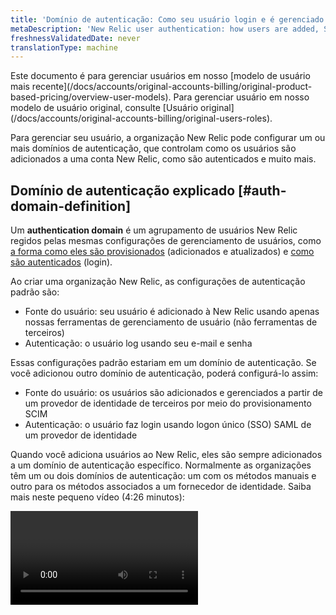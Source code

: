 ```yaml
---
title: 'Domínio de autenticação: Como seu usuário login e é gerenciado'
metaDescription: 'New Relic user authentication: how users are added, SAML SSO, SCIM, automated user management, and more.'
freshnessValidatedDate: never
translationType: machine
---
```


<Callout variant="important">
  Este documento é para gerenciar usuários em nosso [modelo de usuário mais recente](/docs/accounts/original-accounts-billing/original-product-based-pricing/overview-user-models). Para gerenciar usuário em nosso modelo de usuário original, consulte [Usuário original](/docs/accounts/original-accounts-billing/original-users-roles).
</Callout>

Para gerenciar seu usuário, a organização New Relic pode configurar um ou mais domínios de autenticação, que controlam como os usuários são adicionados a uma conta New Relic, como são autenticados e muito mais.

## Domínio de autenticação explicado [#auth-domain-definition]

Um <DNT>**authentication domain**</DNT> é um agrupamento de usuários New Relic regidos pelas mesmas configurações de gerenciamento de usuários, como [a forma como eles são provisionados](#source-users) (adicionados e atualizados) e [como são autenticados](#authentication) (login).

Ao criar uma organização New Relic, as configurações de autenticação padrão são:

* Fonte do usuário: seu usuário é adicionado à New Relic usando apenas nossas ferramentas de gerenciamento de usuário (não ferramentas de terceiros)
* Autenticação: o usuário log usando seu e-mail e senha

Essas configurações padrão estariam em um domínio de autenticação. Se você adicionou outro domínio de autenticação, poderá configurá-lo assim:

* Fonte do usuário: os usuários são adicionados e gerenciados a partir de um provedor de identidade de terceiros por meio do provisionamento SCIM
* Autenticação: o usuário faz login usando logon único (SSO) SAML de um provedor de identidade

Quando você adiciona usuários ao New Relic, eles são sempre adicionados a um domínio de autenticação específico. Normalmente as organizações têm um ou dois domínios de autenticação: um com os métodos manuais e outro para os métodos associados a um fornecedor de identidade. Saiba mais neste pequeno vídeo (4:26 minutos):

<Video id="Z00-KzGh2XY" type="youtube" />

## Requisitos [#requirements]

Os domínios de autenticação são para gerenciar usuários em [nosso modelo de usuário mais recente](/docs/accounts/accounts-billing/new-relic-one-pricing-users/users-roles). Se seus usuários estiverem em nosso modelo de usuário original, consulte [Contas originais](/docs/accounts/original-accounts-billing/original-users-roles/original-account-structure).

Requisitos para gerenciar domínios de autenticação:

* Sua organização deve ser [Pro ou edição Enterprise](/docs/accounts/accounts-billing/new-relic-one-pricing-billing/new-relic-one-pricing-billing/#editions) para ter domínio de autenticação editável.

* Para visualizar ou editar domínios de autenticação, o usuário deve:

  * Tenha um [tipo de usuário](/docs/accounts/accounts-billing/new-relic-one-user-management/user-type) : usuário principal ou usuário completo da plataforma.
  * Esteja em um grupo com a [configuração de administração<DNT>**Authentication domain**</DNT> ](/docs/accounts/accounts-billing/new-relic-one-user-management/user-management-concepts#admin-settings).

* O provisionamento SCIM, também conhecido como gerenciamento automatizado de usuários, requer Pro ou edição Enterprise. [Saiba mais sobre os requisitos.](/docs/accounts/accounts/automated-user-management/automated-user-provisioning-single-sign)

* SAML SSO requer uma [edição paga](/docs/accounts/accounts-billing/new-relic-one-pricing-billing/new-relic-one-pricing-billing#editions). Nosso suporte SAML SSO inclui:

  * <DNT>Active Directory Federation Services (ADFS)</DNT>
  * <DNT>Auth0</DNT>
  * <DNT>Azure AD (Microsoft Azure Active Directory)</DNT>
  * <DNT>Google</DNT>
  * <DNT>Okta</DNT>
  * <DNT>OneLogin</DNT>
  * <DNT>Ping Identity</DNT>
  * <DNT>Salesforce</DNT>
  * Suporte genérico para sistemas SSO que usam SAML 2.0

## Crie e configure um domínio de autenticação [#ui]

Se você atender aos [requisitos](#requirements), poderá adicionar e gerenciar domínios de autenticação.

Para visualizar e configurar domínios de autenticação: no [menu do usuário](/docs/accounts/accounts-billing/general-account-settings/intro-account-settings), acesse <DNT>**Administration &gt; Authentication domains**</DNT>.

Se você tiver domínios existentes, eles estarão à esquerda. Observe que a maioria das organizações terá, no máximo, dois ou três domínios: um com as configurações manuais e padrão e um ou dois para as configurações associadas ao provedor de identidade.

Para criar um novo domínio na página da interface do domínio de autenticação, clique em <DNT>**Create authentication domain**</DNT>. Para mais informações sobre as opções de configuração, continue lendo.

## Mudar para domínio diferente [#switch]

Se você tiver registros de usuários em mais de um domínio de autenticação, poderá [alternar entre os domínios](/docs/accounts/accounts-billing/account-setup/multiple-logins-found).

## Fonte do usuário: como seus usuários são adicionados e gerenciados [#source-users]

<Callout variant="tip">
  Para obter uma introdução às nossas ofertas SAML SSO e SCIM, leia [Introdução ao SSO e SCIM](/docs/accounts/accounts-billing/new-relic-one-user-management/introduction-saml-scim).
</Callout>

Na [interface do domínio de autenticação](#ui), você pode definir uma de duas opções para a origem do seu usuário:

* <DNT>**Manual**</DNT> (padrão): Isso significa que seu usuário é adicionado manualmente ao New Relic a partir da [interface<DNT>**User management**</DNT> ](/docs/accounts/accounts-billing/new-relic-one-user-management/user-management-ui-and-tasks#where).
* <DNT>**SCIM:**</DNT> Nosso recurso automatizado de gerenciamento de usuários permite que você use o provisionamento SCIM para importar e gerenciar usuários do seu provedor de identidade.

Notas sobre essas configurações:

* Você não pode alternar <DNT>**Source of users**</DNT>. Isso significa que se quiser alterar isso para um domínio de autenticação que já foi configurado, você precisará criar um novo.
* Quando você ativa o SCIM pela primeira vez, o token do portador é gerado e mostrado apenas uma vez. Se você precisar visualizar um token ao portador posteriormente, a única maneira de fazer isso é gerar um novo, o que invalidará o antigo e qualquer integração usando o token antigo.

Para saber como configurar o SCIM, consulte [Gerenciamento automatizado de usuários](/docs/accounts/accounts/automated-user-management/automated-user-provisioning-single-sign).

### Método de gerenciamento do tipo de usuário [#user-upgrade]

Em <DNT>**Authentication Domain UI**</DNT>, se você selecionou SCIM como seu método de provisionamento de usuário, você terá duas opções de como [o tipo de usuário](/docs/accounts/accounts-billing/new-relic-one-user-management/user-type) do seu usuário é gerenciado:

* <DNT>**Manage user type in New Relic**</DNT>: esta é a opção padrão. Ele permite que você gerencie o tipo de usuário de seus usuários no New Relic.
* <DNT>**Manage user type with SCIM**</DNT>: Ativar isso significa que você não pode mais gerenciar o tipo de usuário do New Relic. Você só poderá alterá-lo e gerenciá-lo no seu provedor de identidade.

Mais sobre essas duas opções:

<CollapserGroup>
  <Collapser id="manage-user-type-new-relic" title="Gerenciar tipo de usuário no New Relic (padrão)">
    A maneira padrão de gerenciar o tipo de usuário dos seus usuários é pela interface do New Relic. Esta é a opção que você usaria se não estivesse [gerenciando o tipo de usuário via SCIM](#manage-user-type-scim). As opções de gerenciamento regidas por isso incluem:

    * A capacidade de alterar o tipo de usuário na [interface do usuário<DNT>**User management**</DNT> ](/docs/accounts/accounts-billing/new-relic-one-user-management/user-management-ui-and-tasks#where).
    * A capacidade de [gerenciar como as solicitações de atualização de tipo de usuário são tratadas](#other-settings).
  </Collapser>

  <Collapser id="manage-user-type-scim" title="Gerencie o tipo de usuário com SCIM">
    Nossa [API SCIM](/docs/accounts/accounts/automated-user-management/tutorial-manage-users-groups-scim#manage-user-type) permite que você gerencie o tipo de usuário a partir do seu provedor de identidade, em vez de na interface de gerenciamento de usuários do New Relic. <DNT>**When you enable this, you can no longer change or manage your users&apos; user type from New Relic.**</DNT>

    Para ativar esta configuração:

    1. Certifique-se de que seu domínio de autenticação <DNT>**Source of users**</DNT> tenha [o SCIM ativado](#source-users).
    2. Siga as instruções com base no seu provedor de identidade:

    * Okta: Siga o guia de configuração do aplicativo Okta SCIM e SSO [aqui](/docs/accounts/accounts/automated-user-management/okta-scimsso-application-configuration).
    * Diretório ativo do Azure: consulte a discussão do fórum New Relic sobre como configurar o Azure AD para SCIM com tipos de usuário [aqui](https://forum.newrelic.com/s/hubtopic/aAX8W0000008d6MWAQ/relic-solution-make-full-core-basic-users-in-azure-active-directory-w-scim).
    * Outros provedores de identidade: use nossas especificações de tipo de usuário da API SCIM para configurar seu provedor para enviar informações de tipo de usuário para a New Relic [aqui](/docs/accounts/accounts/automated-user-management/tutorial-manage-users-groups-scim/#manage-user-type).

    Como as solicitações de atualização do usuário são tratadas:

    * Quando você ativa <DNT>**Manage user type with SCIM**</DNT>, a opção padrão é que os usuários com acesso limitado por tipo de usuário recebam uma mensagem informando que precisam entrar em contato com seu gerente ou departamento de TI para atualizar e desbloquear mais acesso.
    * Opcionalmente, você pode personalizar essa mensagem e adicionar um link para uma página personalizada. Por exemplo, você pode adicionar uma mensagem personalizada explicando como entrar em contato com uma pessoa ou departamento específico. Ou você pode usar nossas [especificações da API SCIM](/docs/accounts/accounts/automated-user-management/tutorial-manage-users-groups-scim/#manage-user-type) para configurar uma implementação que lide programaticamente com solicitações de atualização do usuário e altere automaticamente o tipo do seu usuário.
  </Collapser>
</CollapserGroup>

Observe que se você estiver usando nosso [modelo de usuário original](/docs/accounts/original-accounts-billing/original-product-based-pricing/overview-user-models), as atualizações funcionarão de maneira diferente.

## Autenticação: como seu usuário log [#authentication]

O método de autenticação é a forma como o usuário do New Relic login no New Relic. Todos os usuários em um domínio de autenticação possuem um único método de autenticação. Existem duas opções de autenticação:

* Nome de usuário/senha (padrão): seus usuários login por e-mail e senha.
* SSO SAML: seu usuário login por meio de logon único (SSO) SAML usando seu provedor de identidade. Para saber como configurar isso, continue lendo.

### Configurar a autenticação SAML SSO [#saml]

Antes de ativar o SSO SAML usando as instruções abaixo, aqui estão alguns pontos que você deve entender e considerar:

* Considere ler [uma introdução ao New Relic SSO e SCIM](/docs/accounts/accounts-billing/new-relic-one-user-management/introduction-saml-scim).
* Considere revisar os [requisitos de SSO SAML](#requirements).
* Considere assistir a um [vídeo sobre como configurar o SSO SAML](https://www.youtube.com/watch?v=uFjqCQcSo8g).
* Observe que seu usuário habilitado para SSO não receberá notificação de verificação por e-mail da New Relic porque as informações de login e senha são gerenciadas pelo seu provedor de identidade.
* Consulte a documentação do serviço do seu provedor de identidade, pois eles podem conter instruções específicas da New Relic.

1. Se você estiver configurando o provisionamento do SCIM:

   * Se você usa Azure, Okta ou OneLogin, siga estes procedimentos primeiro: [Azure](/docs/accounts/accounts/automated-user-management/azure-ad-scimsso-application-configuration/) | [OneLogin](/docs/accounts/accounts/automated-user-management/onelogin-scimsso-application-configuration/) | [Ok](/docs/accounts/accounts/automated-user-management/okta-scimsso-application-configuration/).
   * Se você usar um provedor de identidade diferente, siga os procedimentos SAML abaixo e use nossa [API SCIM](/docs/accounts/accounts/automated-user-management/scim-support-automated-user-management/) para ativar o SCIM.

2. Se você <DNT>**only**</DNT> quiser ativar o SSO SAML e não o SCIM, e se usar Azure, Okta ou OneLogin, siga estas instruções para configurar o aplicativo relevante:

   <CollapserGroup>
     <Collapser id="azure" title="Aplicativo Azure">
       O Azure AD fornece uma galeria de aplicativos, que inclui diversas integrações para o Azure AD, incluindo aquelas que a New Relic oferece. Adicione o aplicativo New Relic SCIM/SSO à sua lista de aplicativos.

       1. Acesse o centro de administração do Azure Active Directory e entre, se necessário. [aad.portal.azure.com/](https://aad.portal.azure.com/)
       2. Clique em <DNT>**All services**</DNT> no menu esquerdo.
       3. No painel principal, clique em <DNT>**Enterprise applications**</DNT>.
       4. Clique em <DNT>**+New application**</DNT>.
       5. Encontre nosso aplicativo SCIM/SSO digitando <DNT>**New Relic**</DNT> na caixa de pesquisa de nome e clique no aplicativo <DNT>**New Relic by organization**</DNT> (não em <DNT>**New Relic by account**</DNT>).
       6. Clique em <DNT>**Add**</DNT>.
     </Collapser>

     <Collapser id="Okta" title="Aplicativo Okta">
       Adicione o aplicativo New Relic SCIM/SSO aos seus aplicativos Okta.

       1. Acesse [okta.com/](https://www.okta.com/) e faça login com uma conta que tenha permissões de administrador.
       2. Na página inicial do Okta, clique em <DNT>**Admin**</DNT>.
       3. No administrador do Okta <DNT>**Dashboard**</DNT>, escolha a página <DNT>**Applications**</DNT> .
       4. Clique em <DNT>**Browse app catalog**</DNT>, pesquise e selecione &amp;quot;New Relic por organização&amp;quot;.
       5. Na página New Relic por organização, clique em <DNT>**Add**</DNT>.
       6. Na página Adicionar New Relic por organização, marque as duas caixas de seleção <DNT>**Application visibility &quot;Do not display...&quot;**</DNT> e clique em <DNT>**Done**</DNT>. Tornaremos o aplicativo visível mais tarde, após a conclusão da configuração e o início do provisionamento.
       7. Abra o aplicativo recém-criado no Okta e vá para a guia <DNT>**Assignments**</DNT> . É aqui que você pode adicionar usuários e grupos para autenticação.
       8. A partir daí, vá para a guia <DNT>**Sign On**</DNT> . Em <DNT>**Advanced Sign-on Settings**</DNT>, você verá <DNT>**Authentication Domain ID**</DNT>, que precisará editar neste campo na Etapa 9 das instruções gerais abaixo. À direita, clique em <DNT>**View SAML setup instructions**</DNT>. Em <DNT>**Step 7**</DNT> destas instruções, você pode encontrar os URLs necessários para as etapas 6 e 7 nas instruções gerais abaixo.
     </Collapser>

     <Collapser id="OneLogin" title="Aplicativo OneLogin">
       Adicione o aplicativo New Relic SCIM/SSO aos seus aplicativos OneLogin.

       1. Acesse o site OneLogin e faça login com uma conta que tenha permissões de administrador.
       2. Na página inicial do OneLogin, clique em <DNT>**Administration**</DNT>.
       3. Na página Administração do OneLogin, escolha o menu <DNT>**Applications**</DNT> .
       4. Na página do aplicativo OneLogin, clique em <DNT>**Add app**</DNT>.
       5. No campo de pesquisa na página OneLogin Find Applications, digite &quot;New Relic por organização&quot; (não &quot;New Relic por conta&quot;) e clique no aplicativo quando ele aparecer nos resultados da pesquisa.
       6. Na página <DNT>**Add New Relic by organization**</DNT> , clique em <DNT>**Save**</DNT>.
     </Collapser>
   </CollapserGroup>

   * Se estiver implementando SAML usando um provedor de identidade diferente não mencionado acima, você precisará tentar integrar usando as instruções SAML abaixo. Observe que seu provedor de identidade deve usar o protocolo SAML 2.0 e exigir asserções SAML assinadas.

3. Em seguida, você irá para nossa interface de domínio de autenticação. No [menu do usuário](/docs/accounts/accounts-billing/general-account-settings/intro-account-settings), clique em <DNT>**Administration**</DNT> e, em seguida, clique em <DNT>**Authentication domains**</DNT>. Se você ainda não tiver um, [crie um novo domínio](#ui) para ser usado pelo seu usuário de autenticação SAML.

4. Em <DNT>**Authentication**</DNT>, clique em <DNT>**Configure**</DNT>. Em <DNT>**Method of authenticating users**</DNT>, selecione <DNT>**SAML SSO**</DNT>.

5. Se estiver usando o aplicativo Okta, OneLogin ou Azure AD, você poderá pular esta etapa. Em <DNT>**Provided by New Relic**</DNT>, temos algumas informações específicas da New Relic. Você precisará colocá-los nos campos relevantes do serviço do seu provedor de identidade. Se você não tiver certeza de para onde eles vão, consulte a documentação do seu provedor de identidade.

6. Em <DNT>**Provided by you**</DNT>, insira <DNT>**Source of SAML metadata**</DNT>. Este URL é fornecido pelo seu provedor de identidade e pode ter outro nome. Deve estar em conformidade com os padrões de metadados SAML V2.0. Se o seu provedor de identidade <DNT>**doesn&apos;t**</DNT> suportar configuração dinâmica, você poderá fazer isso usando <DNT>**Upload a certificate**</DNT>. Este deve ser um certificado x509 codificado em PEM.

7. Em <DNT>**Provided by you**</DNT>, defina o <DNT>**SSO target URL**</DNT> fornecido pelo seu provedor de identidade. Você pode encontrar isso acessando <DNT>**Source of SAML metadata**</DNT> e encontrando o URL de vinculação do POST. Parece: `https://newrelic.oktapreview.com/app/newreliclr/1234567890abcdefghij/sso/saml`.

8. Se o seu provedor de identidade tiver um URL de redirecionamento para logout, insira-o em <DNT>**Logout redirect URL**</DNT>; caso contrário, deixe em branco.

9. Se estiver usando um aplicativo de provedor de identidade, você precisará inserir o ID do domínio de autenticação no aplicativo. Esse ID é encontrado na parte superior da página da interface do domínio de autenticação da New Relic.

10. Opcional: na interface do domínio de autenticação do New Relic, você pode ajustar [outras configurações](#other-settings), como duração da sessão do browser e método de atualização do usuário. Você pode ajustar essas configurações a qualquer momento.

11. Se estiver habilitando apenas SAML, você precisará criar grupos. (Se você ativou o SCIM, você já concluiu esta etapa.) Os grupos são o que dão ao seu usuário acesso às contas da New Relic. Sem serem atribuídos a grupos, seus usuários são provisionados no New Relic, mas não têm acesso a contas ou funções. Para aprender como fazer isso:

* [Saiba como funciona o acesso ao grupo de usuários](/docs/accounts/accounts-billing/new-relic-one-user-management/user-management-concepts#understand-concepts)
* Leia o [tutorial de gerenciamento de usuários](/docs/accounts/accounts-billing/new-relic-one-user-management/tutorial-add-new-user-groups-roles-new-relic-one-user-model/).

12. Somente Okta: retorne ao aplicativo New Relic do Okta e, na página <DNT>**Add New Relic by organization**</DNT> , desmarque as duas caixas de seleção <DNT>**Application visibility &quot;Do not display...&quot;**</DNT> e clique em <DNT>**Done**</DNT>.

Para verificar se foi configurado corretamente, veja se o seu usuário consegue log no New Relic por meio do seu provedor de identidade e garantir que ele tenha acesso às suas contas.

## Outras configurações relacionadas ao usuário [#other-settings]

Para gerenciar configurações relacionadas à sessão e se o usuário pode atualizar automaticamente ou não:

1. Na [interface<DNT>**User management**</DNT> ](/docs/accounts/accounts-billing/new-relic-one-user-management/user-management-ui-and-tasks/#where), selecione um domínio de autenticação no switcher.
2. Clique no ícone de engrenagem <Icon name="fe-settings" />.
3. Edite as configurações, descritas com mais detalhes abaixo.

### Configurações relacionadas à sessão [#session-mgmt]

As configurações relacionadas à sessão incluem:

* Período de tempo que o usuário pode permanecer logado
* Quantidade de tempo ocioso antes que a sessão de um usuário expire ([saiba mais sobre os limites de sessão](/docs/accounts/accounts-billing/account-structure/factors-affecting-access-features-data#session-limits))

### Configurações de atualização do usuário [#user-upgrade-settings]

As configurações relacionadas a como os usuários atualizam para um tipo de usuário superior incluem:

* <DNT>**Automatic approval**</DNT>: Isso permite que os usuários possam atualizar imediatamente para um tipo de usuário superior por conta própria, sem aprovação. Isso permite que esses usuários possam responder mais rapidamente aos problemas.
* <DNT>**Require review**</DNT>: com esta opção, o usuário administrador com a [configuração de administração<DNT>**Authentication domain**</DNT> ](/docs/accounts/accounts-billing/new-relic-one-user-management/user-management-concepts#admin-settings)recebe um e-mail quando um usuário solicita uma atualização e pode aprovar ou negar essas solicitações na [UI<DNT>**User management**</DNT> ](/docs/accounts/accounts-billing/new-relic-one-user-management/user-management-ui-and-tasks#where).
  * Um usuário está limitado a seis solicitações de atualização em uma janela deslizante de 24 horas. Por exemplo, se você fizer suas 6 solicitações de upgrade entre 8h e 10h, será necessário esperar até as 8h do dia seguinte antes de fazer outra solicitação de upgrade.